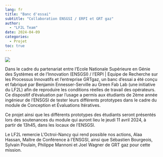 ```yaml
---
lang: fr
title: "Banc d'essai"
subtitle: "Collaboration ENSGSI / ERPI et GRT gaz"
author: 
  - "LF2L Team"
date: 2024-04-09
categories:
  - Projet
toc: true  
---
```


![](img-1.png){.preview-image}

Dans le cadre du partenariat entre l’Ecole Nationale Supérieure en Génie des Systèmes et de l'Innovation (ENSGSI) / l’ERPI | Equipe de Recherche sur les Processus Innovatifs et l’entreprise GRTgaz, un banc d’essai a été conçu et fabriqué par Benjamin Ennesser-Serville au Green Fab Lab (une initiative du LF2L) afin de reproduire les conditions réelles de travail des opérateurs. Ce dispositif d’évaluation par l’usage a permis aux étudiants de 2ème année ingénieur de l’ENSGSI de tester leurs différents prototypes dans le cadre du module de Conception et Évaluations Itératives.

Ce projet ainsi que les différents prototypes des étudiants seront présentés lors des soutenances du module qui auront lieu le jeudi 11 avril 2024, à partir de 13h45, dans les locaux de l’ENSGSI.

Le LF2L remercie L'Octroi-Nancy qui rend possible nos actions, Alaa Hassan, Maître de Conférence à l’ENSGSI, ainsi que Sébastien Bourgeois, Sylvain Poulain, Philippe Mannoni et Joel Wagner de GRT gaz pour cette mission.
